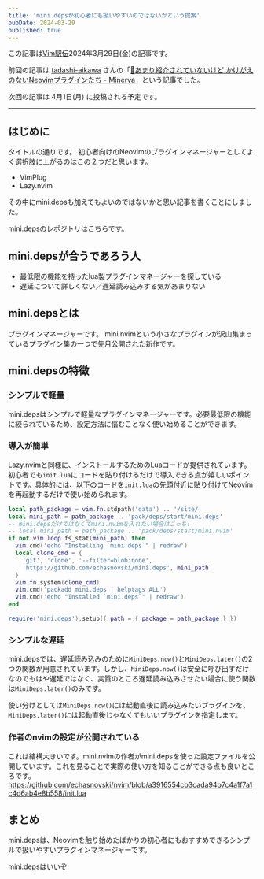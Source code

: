 ```yaml
---
title: 'mini.depsが初心者にも扱いやすいのではないかという提案'
pubDate: 2024-03-29
published: true
---
```



この記事は[Vim駅伝](https://vim-jp.org/ekiden/)2024年3月29日(金)の記事です。

前回の記事は [tadashi-aikawa](https://github.com/tadashi-aikawa) さんの「[📘あまり紹介されていないけど かけがえのないNeovimプラグインたち - Minerva](https://minerva.mamansoft.net/%F0%9F%93%98Articles/%F0%9F%93%98%E3%81%82%E3%81%BE%E3%82%8A%E7%B4%B9%E4%BB%8B%E3%81%95%E3%82%8C%E3%81%A6%E3%81%84%E3%81%AA%E3%81%84%E3%81%91%E3%81%A9+%E3%81%8B%E3%81%91%E3%81%8C%E3%81%88%E3%81%AE%E3%81%AA%E3%81%84Neovim%E3%83%97%E3%83%A9%E3%82%B0%E3%82%A4%E3%83%B3%E3%81%9F%E3%81%A1)」という記事でした。

次回の記事は 4月1日(月) に投稿される予定です。

---

## はじめに
タイトルの通りです。
初心者向けのNeovimのプラグインマネージャーとしてよく選択肢に上がるのはこの２つだと思います。
- VimPlug
- Lazy.nvim

その中にmini.depsも加えてもよいのではないかと思い記事を書くことにしました。

mini.depsのレポジトリはこちらです。  

<OG url="https://github.com/echasnovski/mini.deps" />


## mini.depsが合うであろう人
- 最低限の機能を持ったlua製プラグインマネージャーを探している
- 遅延について詳しくない／遅延読み込みする気があまりない

## mini.depsとは
プラグインマネージャーです。
mini.nvimという小さなプラグインが沢山集まっているプラグイン集の一つで先月公開された新作です。
## mini.depsの特徴
### シンプルで軽量
mini.depsはシンプルで軽量なプラグインマネージャーです。必要最低限の機能に絞られているため、設定方法に悩むことなく使い始めることができます。

### 導入が簡単
Lazy.nvimと同様に、インストールするためのLuaコードが提供されています。初心者でも`init.lua`にコードを貼り付けるだけで導入できる点が嬉しいポイントです。具体的には、以下のコードを`init.lua`の先頭付近に貼り付けてNeovimを再起動するだけで使い始められます。
```lua
local path_package = vim.fn.stdpath('data') .. '/site/'
local mini_path = path_package .. 'pack/deps/start/mini.deps'
-- mini.depsだけではなくてmini.nvimを入れたい場合はこっち↓
-- local mini_path = path_package .. 'pack/deps/start/mini.nvim'
if not vim.loop.fs_stat(mini_path) then
  vim.cmd('echo "Installing `mini.deps`" | redraw')
  local clone_cmd = {
    'git', 'clone', '--filter=blob:none',
    'https://github.com/echasnovski/mini.deps', mini_path
  }
  vim.fn.system(clone_cmd)
  vim.cmd('packadd mini.deps | helptags ALL')
  vim.cmd('echo "Installed `mini.deps`" | redraw')
end

require('mini.deps').setup({ path = { package = path_package } })
```

### シンプルな遅延
mini.depsでは、遅延読み込みのために`MiniDeps.now()`と`MiniDeps.later()`の2つの関数が用意されています。しかし、`MiniDeps.now()`は安全に呼び出すだけなのでもはや遅延ではなく、実質のところ遅延読み込みさせたい場合に使う関数は`MiniDeps.later()`のみです。

使い分けとしては`MiniDeps.now()`には起動直後に読み込みたいプラグインを、`MiniDeps.later()`には起動直後じゃなくてもいいプラグインを指定します。

### 作者のnvimの設定が公開されている
これは結構大きいです。mini.nvimの作者がmini.depsを使った設定ファイルを公開しています。これを見ることで実際の使い方を知ることができる点も良いところです。
https://github.com/echasnovski/nvim/blob/a3916554cb3cada94b7c4a1f7a1c4d6ab4e8b558/init.lua

## まとめ

mini.depsは、Neovimを触り始めたばかりの初心者にもおすすめできるシンプルで扱いやすいプラグインマネージャーです。

mini.depsはいいぞ
